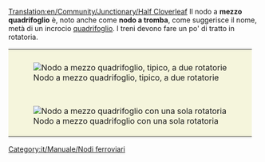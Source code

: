 [[Translation:en/Community/Junctionary/Half Cloverleaf]]
{{it/Community/Nodo/Nodi ferroviari}}
{{it/Community/Nodo/Requisiti nodo|Medio<!--prova-->|1|1|2|1|1|0|0|0|1|1|3||I treni guasti bloccano un solo binario.|
'''Pro'''
*Può gestire una grande quantità di treni contemporaneamente.
*Bassissima probabilità di ingorghi.
'''Contro'''
*I treni devono rallentare per affrontare le pendenze.
*Rampa troppo corta. I treni entrano nella linea principale prima di aver lasciato il nodo. Ciò potrebbe causare problemi di traffico. (Non applicabile al design ad una rotatoria)
*I treni devono girare a sinistra per andare a destra. Ciò potrebbe portare a perdere i treni. (Può essere risolto usando [[it/Manuale/Waypoint|waypoint]]). Questo non è più un problema con le versioni OpenTTD più recenti che utilizzano un pathfinder più avanzato.
'''Suggerimenti''' <br />
* Rendi le rotatorie più grandi e senza svolte brusche.
* Fai scorrere una delle rotatorie nella direzione opposta, in modo che il treno non giri intorno.
* Rendere le rampe più lunghe per contenere un treno completo, in questo modo qualora i treni fossero in attesa di un segnale rosso non bloccherebbe gli altri treni.

}}
Il nodo a '''mezzo quadrifoglio''' è, noto anche come '''nodo a tromba''', come suggerisce il nome, metà di un incrocio [[it/Community/Nodo/Quadrifoglio|quadrifoglio]]. I treni devono fare un po' di tratto in rotatoria.
{|style="border-collapse: separate; border: 0px; margin: auto;" cellspacing="10"
|style="padding:10px 10px 5px 10px; background-color: #F5F5DC;"|[[File:en/Community/Junctionary/3way halfcloverleaf.png|center|frame|Nodo a mezzo quadrifoglio, tipico, a due rotatorie]]
|-
|style="padding:10px 10px 5px 10px; background-color: #F5F5DC;"|[[File:en/Community/Junctionary/3way modhclover.png|center|frame|Nodo a mezzo quadrifoglio con una sola rotatoria]]
|}

[[Category:it/Manuale/Nodi ferroviari]]